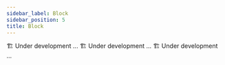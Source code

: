 ```yaml
---
sidebar_label: Block
sidebar_position: 5
title: Block
---
```


<!-- Imports -->


<!-- Documentation -->

<Tabs groupId="platforms">
<TabItem value="discord" label="Discord" default>
  🏗️ Under development ...
</TabItem>

<TabItem value="telegram" label="Telegram">
  🏗️ Under development ...
</TabItem>

<TabItem value="Twitter" label="Twitter">
  🏗️ Under development ...
</TabItem>
</Tabs>
